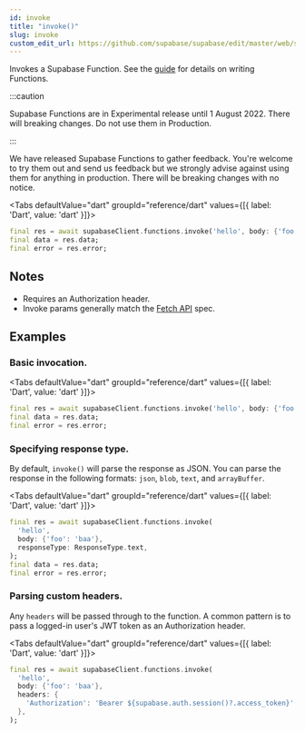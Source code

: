 ```yaml
---
id: invoke
title: "invoke()"
slug: invoke
custom_edit_url: https://github.com/supabase/supabase/edit/master/web/spec/dart.yml
---
```



Invokes a Supabase Function. See the [guide](/docs/guides/api) for details on writing Functions.

:::caution

Supabase Functions are in Experimental release until 1 August 2022. There will breaking changes. Do not use them in Production.

:::

We have released Supabase Functions to gather feedback. You're welcome to try them out and send us feedback but we strongly advise against using them for anything in production.
There will be breaking changes with no notice.


<Tabs
  defaultValue="dart"
  groupId="reference/dart"
  values={[{ label: 'Dart', value: 'dart' }]}>

<TabItem value="dart">

```dart
final res = await supabaseClient.functions.invoke('hello', body: {'foo': 'baa'});
final data = res.data;
final error = res.error;
```


</TabItem>

</Tabs>





## Notes

- Requires an Authorization header.
- Invoke params generally match the [Fetch API](https://developer.mozilla.org/en-US/docs/Web/API/Fetch_API) spec.










## Examples

### Basic invocation.



<Tabs
  defaultValue="dart"
  groupId="reference/dart"
  values={[{ label: 'Dart', value: 'dart' }]}>

<TabItem value="dart">

```dart
final res = await supabaseClient.functions.invoke('hello', body: {'foo': 'baa'});
final data = res.data;
final error = res.error;
```


</TabItem>

</Tabs>

### Specifying response type.

By default, `invoke()` will parse the response as JSON. You can parse the response in the following formats: `json`, `blob`, `text`, and `arrayBuffer`.


<Tabs
  defaultValue="dart"
  groupId="reference/dart"
  values={[{ label: 'Dart', value: 'dart' }]}>

<TabItem value="dart">

```dart
final res = await supabaseClient.functions.invoke(
  'hello',
  body: {'foo': 'baa'},
  responseType: ResponseType.text,
);
final data = res.data;
final error = res.error;
```


</TabItem>

</Tabs>

### Parsing custom headers.

Any `headers` will be passed through to the function. A common pattern is to pass a logged-in user's JWT token as an Authorization header.


<Tabs
  defaultValue="dart"
  groupId="reference/dart"
  values={[{ label: 'Dart', value: 'dart' }]}>

<TabItem value="dart">

```dart
final res = await supabaseClient.functions.invoke(
  'hello',
  body: {'foo': 'baa'},
  headers: {
    'Authorization': 'Bearer ${supabase.auth.session()?.access_token}'
  },
);
```


</TabItem>

</Tabs>
